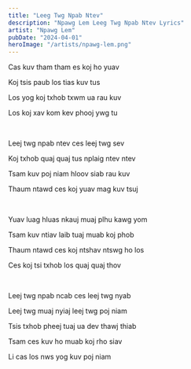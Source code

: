 ```yaml
---
title: "Leeg Twg Npab Ntev"
description: "Npawg Lem Leeg Twg Npab Ntev Lyrics"
artist: "Npawg Lem"
pubDate: "2024-04-01"
heroImage: "/artists/npawg-lem.png"
---
```


Cas kuv tham tham es koj ho yuav

Koj tsis paub los tias kuv tus

Los yog koj txhob txwm ua rau kuv

Los koj xav kom kev phooj ywg tu

<br />

Leej twg npab ntev ces leej twg sev

Koj txhob quaj quaj tus nplaig ntev ntev

Tsam kuv poj niam hloov siab rau kuv

Thaum ntawd ces koj yuav mag kuv tsuj

<br />

Yuav luag hluas nkauj muaj plhu kawg yom

Tsam kuv ntiav laib tuaj muab koj phob

Thaum ntawd ces koj ntshav ntswg ho los

Ces koj tsi txhob los quaj quaj thov

<br />

Leej twg npab ncab ces leej twg nyab

Leej twg muaj nyiaj leej twg poj niam

Tsis txhob pheej tuaj ua dev thawj thiab

Tsam ces kuv ho muab koj rho siav

Li cas los nws yog kuv poj niam
